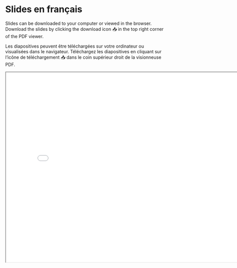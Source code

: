 # Slides en français

Slides can be downloaded to your computer or viewed in the browser. Download the slides by clicking the download icon 📥 in the top right corner of the PDF viewer.

Les diapositives peuvent être téléchargées sur votre ordinateur ou visualisées dans le navigateur. Téléchargez les diapositives en cliquant sur l'icône de téléchargement 📥 dans le coin supérieur droit de la visionneuse PDF.

<iframe src="lesson-materials/part-1/french-slides.pdf" width="800" height="600">
  
</iframe>